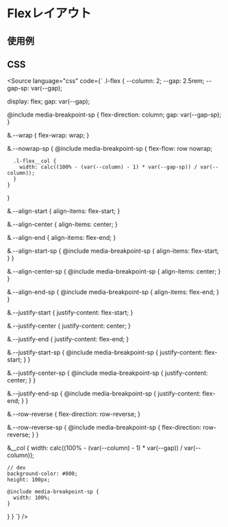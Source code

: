 
<Meta of={Stories} />

# Flexレイアウト

## 使用例

<Canvas of={Stories.base} />

## CSS
<Source
  language="css"
  code={`
.l-flex {
  --column: 2;
  --gap: 2.5rem;
  --gap-sp: var(--gap);

  display: flex;
  gap: var(--gap);

  @include media-breakpoint-sp {
    flex-direction: column;
    gap: var(--gap-sp);
  }

  &.--wrap {
    flex-wrap: wrap;
  }

  &.--nowrap-sp {
    @include media-breakpoint-sp {
      flex-flow: row nowrap;

      .l-flex__col {
        width: calc((100% - (var(--column) - 1) * var(--gap-sp)) / var(--column));
      }
    }
  }

  &.--align-start {
    align-items: flex-start;
  }

  &.--align-center {
    align-items: center;
  }

  &.--align-end {
    align-items: flex-end;
  }

  &.--align-start-sp {
    @include media-breakpoint-sp {
      align-items: flex-start;
    }
  }

  &.--align-center-sp {
    @include media-breakpoint-sp {
      align-items: center;
    }
  }

  &.--align-end-sp {
    @include media-breakpoint-sp {
      align-items: flex-end;
    }
  }

  &.--justify-start {
    justify-content: flex-start;
  }

  &.--justify-center {
    justify-content: center;
  }

  &.--justify-end {
    justify-content: flex-end;
  }

  &.--justify-start-sp {
    @include media-breakpoint-sp {
      justify-content: flex-start;
    }
  }

  &.--justify-center-sp {
    @include media-breakpoint-sp {
      justify-content: center;
    }
  }

  &.--justify-end-sp {
    @include media-breakpoint-sp {
      justify-content: flex-end;
    }
  }

  &.--row-reverse {
    flex-direction: row-reverse;
  }

  &.--row-reverse-sp {
    @include media-breakpoint-sp {
      flex-direction: row-reverse;
    }
  }

  &__col {
    width: calc((100% - (var(--column) - 1) * var(--gap)) / var(--column));

    // dev
    background-color: #000;
    height: 100px;

    @include media-breakpoint-sp {
      width: 100%;
    }
  }
}
  `}
/>
